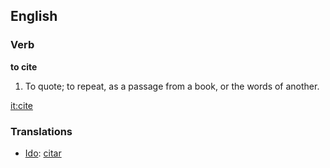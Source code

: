 ==English==

===Verb===

'''to cite'''

#To quote; to repeat, as a passage from a book, or the words of another.

[[it:cite]]

===Translations===

*[[Ido]]: [[citar]]